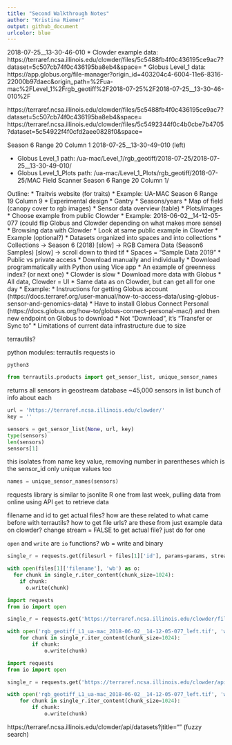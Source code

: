 ```yaml
---
title: "Second Walkthrough Notes"
author: "Kristina Riemer"
output: github_document
urlcolor: blue
---
```


2018-07-25__13-30-46-010
* Clowder example data: https://terraref.ncsa.illinois.edu/clowder/files/5c5488fb4f0c436195ce9ac7?dataset=5c507cb74f0c436195ba8eb4&space=
* Globus Level_1 data: https://app.globus.org/file-manager?origin_id=403204c4-6004-11e6-8316-22000b97daec&origin_path=%2Fua-mac%2FLevel_1%2Frgb_geotiff%2F2018-07-25%2F2018-07-25__13-30-46-010%2F

https://terraref.ncsa.illinois.edu/clowder/files/5c5488fb4f0c436195ce9ac7?dataset=5c507cb74f0c436195ba8eb4&space=
https://terraref.ncsa.illinois.edu/clowder/files/5c5492344f0c4b0cbe7b4705?dataset=5c54922f4f0cfd2aee0828f0&space=


Season 6 Range 20 Column 1
2018-07-25__13-30-49-010 (left)

* Globus Level_1 path: /ua-mac/Level_1/rgb_geotiff/2018-07-25/2018-07-25__13-30-49-010/
* Globus Level_1_Plots path: /ua-mac/Level_1_Plots/rgb_geotiff/2018-07-25/MAC Field Scanner Season 6 Range 20 Column 1/

Outline: 
* Traitvis website (for traits)
  * Example: UA-MAC Season 6 Range 19 Column 9
* Experimental design 
  * Gantry
  * Seasons/years
  * Map of field (canopy cover to rgb images)
  * Sensor data overview (table)
  * Plots/images
  * Choose example from public Clowder
      * Example: 2018-06-02__14-12-05-077
(could flip Globus and Clowder depending on what makes more sense)
* Browsing data with Clowder
  * Look at same public example in Clowder
    * Example (optional?)
  * Datasets organized into spaces and into collections
    * Collections -> Season 6 (2018) [slow] -> RGB Camera Data (Season6 Samples) [slow] -> scroll down to third tif
    * Spaces = "Sample Data 2019"
  * Public vs private access
  * Download manually and individually
  * Download programmatically with Python using Vice app
  * An example of greenness index? (or next one)
  * Clowder is slow
* Download more data with Globus
  * All data, Clowder = UI
  * Same data as on Clowder, but can get all for one day
    * Example: 
  * Instructions for getting Globus account (https://docs.terraref.org/user-manual/how-to-access-data/using-globus-sensor-and-genomics-data)
  * Have to install Globus Connect Personal (https://docs.globus.org/how-to/globus-connect-personal-mac/) and then new endpoint on Globus to download
  * Not "Download", it's "Transfer or Sync to" 
* Limitations of current data infrastructure due to size

terrautils? 

python modules: 
terrautils
requests
io


```shell
python3
```


```python
from terrautils.products import get_sensor_list, unique_sensor_names
```

returns all sensors in geostream database
~45,000 sensors in list
bunch of info about each

```python
url = 'https://terraref.ncsa.illinois.edu/clowder/'
key = ''

sensors = get_sensor_list(None, url, key)
type(sensors)
len(sensors)
sensors[1]
```

this isolates from name key value, removing number in parentheses which is the sensor_id
only unique values too

```python
names = unique_sensor_names(sensors)
```

requests library is similar to jsonlite R one from last week, pulling data from online using API
`get` to retrieve data


filename and id to get actual files? how are these related to what came before with terrautils? 
how to get file urls? are these from just example data on clowder? 
change stream = FALSE to get actual file? just do for one

`open` and `write` are `io` functions? wb = write and binary

```python
single_r = requests.get(filesurl + files[1]['id'], params=params, stream=True)

with open(files[1]['filename'], 'wb') as o:
  for chunk in single_r.iter_content(chunk_size=1024):
    if chunk:
      o.write(chunk)
```

```python
import requests
from io import open

single_r = requests.get('https://terraref.ncsa.illinois.edu/clowder/files/5c507cb84f0cfd2aedf5a75a', params={'key': ''})

with open('rgb_geotiff_L1_ua-mac_2018-06-02__14-12-05-077_left.tif', 'wb') as o:
    for chunk in single_r.iter_content(chunk_size=1024):
        if chunk:
            o.write(chunk)

```

```python
import requests
from io import open

single_r = requests.get('https://terraref.ncsa.illinois.edu/clowder/api/files/5c507cb84f0cfd2aedf5a75a', params={'key': ''})

with open('rgb_geotiff_L1_ua-mac_2018-06-02__14-12-05-077_left.tif', 'wb') as o:
    for chunk in single_r.iter_content(chunk_size=1024):
        if chunk:
            o.write(chunk)

```



https://terraref.ncsa.illinois.edu/clowder/api/datasets?jtitle="" (fuzzy search)

